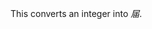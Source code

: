 {{documentation subpage}}

This converts an integer into ''届''.

<includeonly>
[[Category:函数模板|{{PAGENAME}}]]
</includeonly>